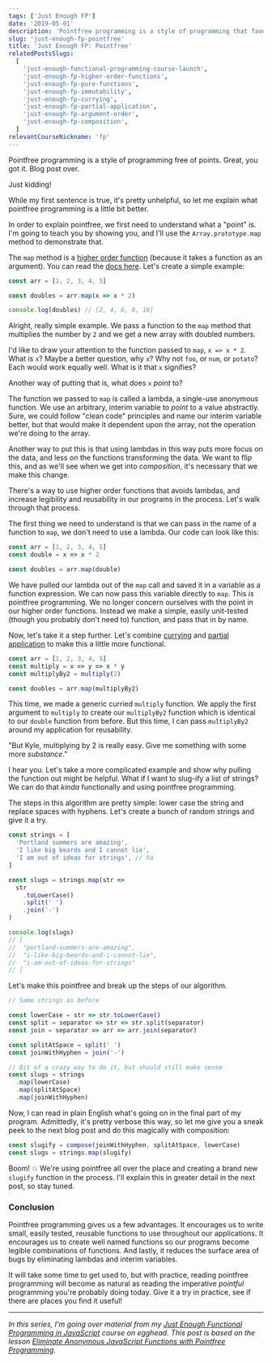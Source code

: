 ```yaml
---
tags: ['Just Enough FP']
date: '2019-05-01'
description: 'Pointfree programming is a style of programming that favors passing the function itself as an argument rather than using lambda functions to operate on data. It focuses on the composition of functions rather than micro-managing your data.'
slug: 'just-enough-fp-pointfree'
title: 'Just Enough FP: Pointfree'
relatedPostsSlugs:
  [
    'just-enough-functional-programming-course-launch',
    'just-enough-fp-higher-order-functions',
    'just-enough-fp-pure-functions',
    'just-enough-fp-immutability',
    'just-enough-fp-currying',
    'just-enough-fp-partial-application',
    'just-enough-fp-argument-order',
    'just-enough-fp-composition',
  ]
relevantCourseNickname: 'fp'
---
```



Pointfree programming is a style of programming free of points. Great, you got it. Blog post over.

Just kidding!

While my first sentence is true, it's pretty unhelpful, so let me explain what pointfree programming is a little bit better.

In order to explain pointfree, we first need to understand what a "point" is. I'm going to teach you by showing you, and I'll use the `Array.prototype.map` method to demonstrate that.

The `map` method is a [higher order function](/just-enough-fp-higher-order-functions) (because it takes a function as an argument). You can read the [docs here](https://developer.mozilla.org/en-US/docs/Web/JavaScript/Reference/Global_Objects/Array/map). Let's create a simple example:

```javascript
const arr = [1, 2, 3, 4, 5]

const doubles = arr.map(x => x * 2)

console.log(doubles) // [2, 4, 6, 8, 10]
```

Alright, really simple example. We pass a function to the `map` method that multiplies the number by `2` and we get a new array with doubled numbers.

I'd like to draw your attention to the function passed to `map`, `x => x * 2`. What is `x`? Maybe a better question, why `x`? Why not `foo`, or `num`, or `potato`? Each would work equally well. What is it that `x` signifies?

Another way of putting that is, what does `x` _point_ to?

The function we passed to `map` is called a lambda, a single-use anonymous function. We use an arbitrary, interim variable to _point_ to a value abstractly. Sure, we could follow "clean code" principles and name our interim variable better, but that would make it dependent upon the array, not the operation we're doing to the array.

Another way to put this is that using lambdas in this way puts more focus on the data, and less on the functions transforming the data. We want to flip this, and as we'll see when we get into _composition_, it's necessary that we make this change.

There's a way to use higher order functions that avoids lambdas, and increase legibility and reusability in our programs in the process. Let's walk through that process.

The first thing we need to understand is that we can pass in the name of a function to `map`, we don't need to use a lambda. Our code can look like this:

```javascript
const arr = [1, 2, 3, 4, 5]
const double = x => x * 2

const doubles = arr.map(double)
```

We have pulled our lambda out of the `map` call and saved it in a variable as a function expression. We can now pass this variable directly to `map`. This _is_ pointfree programming. We no longer concern ourselves with the point in our higher order functions. Instead we make a simple, easily unit-tested (though you probably don't need to) function, and pass that in by name.

Now, let's take it a step further. Let's combine [currying](/just-enough-fp-currying) and [partial application](/just-enough-fp-partial-application) to make this a little more functional.

```javascript
const arr = [1, 2, 3, 4, 5]
const multiply = x => y => x * y
const multiplyBy2 = multiply(2)

const doubles = arr.map(multiplyBy2)
```

This time, we made a generic curried `multiply` function. We apply the first argument to `multiply` to create our `multiplyBy2` function which is identical to our `double` function from before. But this time, I can pass `multiplyBy2` around my application for reusability.

"But Kyle, multiplying by 2 is really easy. Give me something with some more _substance_."

I hear you. Let's take a more complicated example and show why pulling the function out might be helpful. What if I want to slug-ify a list of strings? We can do that _kinda_ functionally and using pointfree programming.

The steps in this algorithm are pretty simple: lower case the string and replace spaces with hyphens. Let's create a bunch of random strings and give it a try.

```javascript
const strings = [
  'Portland summers are amazing',
  'I like big beards and I cannot lie',
  'I am out of ideas for strings', // ha
]

const slugs = strings.map(str =>
  str
    .toLowerCase()
    .split(' ')
    .join('-')
)

console.log(slugs)
// [
//  "portland-summers-are-amazing",
//  "i-like-big-beards-and-i-cannot-lie",
//  "i-am-out-of-ideas-for-strings"
// ]
```

Let's make this pointfree and break up the steps of our algorithm.

```javascript
// Same strings as before

const lowerCase = str => str.toLowerCase()
const split = separator => str => str.split(separator)
const join = separator => arr => arr.join(separator)

const splitAtSpace = split(' ')
const joinWithHyphen = join('-')

// Bit of a crazy way to do it, but should still make sense
const slugs = strings
  .map(lowerCase)
  .map(splitAtSpace)
  .map(joinWithHyphen)
```

Now, I can read in plain English what's going on in the final part of my program. Admittedly, it's pretty verbose this way, so let me give you a sneak peek to the next blog post and do this magically with composition:

```javascript
const slugify = compose(joinWithHyphen, splitAtSpace, lowerCase)
const slugs = strings.map(slugify)
```

Boom! 💥 We're using pointfree all over the place and creating a brand new `slugify` function in the process. I'll explain this in greater detail in the next post, so stay tuned.

### Conclusion

Pointfree programming gives us a few advantages. It encourages us to write small, easily tested, reusable functions to use throughout our applications. It encourages us to create well named functions so our programs become legible combinations of functions. And lastly, it reduces the surface area of bugs by eliminating lambdas and interim variables.

It will take some time to get used to, but with practice, reading pointfree programming will become as natural as reading the imperative _pointful_ programming you're probably doing today. Give it a try in practice, see if there are places you find it useful!

---

_In this series, I'm going over material from my [Just Enough Functional Programming in JavaScript](https://egghead.io/courses/just-enough-functional-programming-in-javascript/?af=8u8eik) course on egghead. This post is based on the lesson [Eliminate Anonymous JavaScript Functions with Pointfree Programming](https://egghead.io/lessons/javascript-eliminate-anonymous-javascript-functions-with-pointfree-programming/?af=8u8eik)._

<EggheadEmbed
  src="https://egghead.io/lessons/javascript-eliminate-anonymous-javascript-functions-with-pointfree-programming/embed"
  title="Pointfree Programming"
/>
